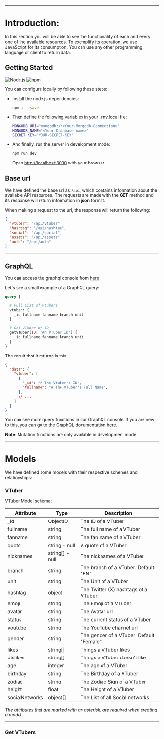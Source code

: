 ---

# Introduction:

In this section you will be able to see the functionality of each and every one of the available
resources. To exemplify its operation, we use JavaScript for its consumption. You can
use any other programming language or client to return data.


## Getting Started
![Node.js](https://img.shields.io/badge/Node.js-v18.16.5-brightgreen.svg) ![npm](https://img.shields.io/badge/npm-v9.5.1-blue.svg)

You can configure locally by following these steps:

- Install the node.js dependencies:
    ```bash
    npm i --save
    ```
- Then define the following variables in your .env.local file:
    ```bash
    MONGODB_URI="mongodb://<Your-Mongodb-Connection>"
    MONGODB_NAME="<Your-Database-name>"
    SECRET_KEY="YOUR-SECRET-KEY"
    ```
- And finally, run the server in development mode:
    ```bash
    npm run dev
    ```
    Open [http://localhost:3000](http://localhost:3000) with your browser.



## Base url

We have defined the base url as [`/api`](/api), which contains information about the available API resources.
The requests are made with the **GET** method and its response will return information in **json** format.

When making a request to the url, the response will return the following:

```json
{
  "vtuber": "/api/vtuber",
  "hashtag": "/api/hashtag",
  "social": "/api/social",
  "assets": "/api/assets",
  "auth": "/api/auth"
}
```
- - -
## GraphQL

You can access the graphql console from [here](/gql)

Let's see a small example of a GraphQL query:
```graphql
query {

  # Full List of vtubers
  vtuber: {
    _id fullname fanname branch unit
  }

  # Get VTuber by ID
  getVTuber(ID: "An VTuber ID") {
    _id fullname fanname branch unit
  }
}
```

The result that it returns is this:
```json
{
  "data": {
    "vtuber": [
      {
        "_id": "# The Vtuber's ID",
        "fullname": "# The VTuber's Full Name",
      },
      // ...
    ]
  }
}
```

You can see more query functions in our GraphQL console. If you are new to this, you can go to the GraphQL documentation [here](https://graphql.org/learn/).

<div class="alert alert-warning" role="alert">
<strong>Note</strong>: Mutation functions are only available in development mode.
</div>

- - -

# Models

We have defined some models with their respective schemes and relationships:

### VTuber

VTuber Model schema:

| Attribute | Type | Description |
| --- | --- | --- |
| _id | ObjectID | The ID of a VTuber |
| fullname | string | The full name of a VTuber |
| fanname | string | The fan name of a VTuber |
| quote | string - null | A quote of a VTuber |
| nicknames | string[] - null | The nicknames of a VTuber |
| branch | string | The branch of a VTuber. Default: "EN" |
| unit | string |  The Unit of a VTuber |
| hashtag | object | The Twitter (X) hashtags of a VTuber |
| emoji | string | The Emoji of a VTuber |
| avatar | string | The Avatar url |
| status | string | The current status of a VTuber |
| youtube | string | The YouTube channel url |
| gender | string | The gender of a VTuber. Default "Female" |
| likes | string[] | Things a VTuber likes |
| dislikes | string[] | Things a VTuber doesn't like |
| age | integer | The age of a VTuber |
| birthday | string | The Birthday of a VTuber |
| zodiac | string | The Zodiac Sign of a VTuber |
| height | float | The Height of a VTuber |
| socialNetworks | object[] | The List of all Social networks |

*The attributes that are marked with an asterisk, are required when creating a model*

- - -
### Get VTubers